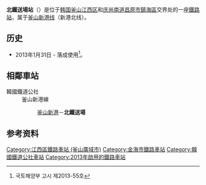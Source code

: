 {{朝鮮半島車站資訊
|公司色 = #0066b3
|文字色 = 
|站名 = 北鐵送場站<br />{{lang|en|Bukcheolsongjang}}
|圖片 =
|pxl = 
|圖片說明 =
|車站編號 = 
|前一站 = [[釜山新港站|釜山新港]]
|前一站距離 = 5.8
|後一站距離 = 
|後一站 = 
|距離 =5.8
|起點站 = [[釜山新港站|釜山新港]]
|所屬路線 = [[釜山新港线|釜山新港线]]（新港北线）
|諺文 = 북철송장역
|朝鮮漢字 = 北鐵送場驛
|文觀部式 = Bukcheolsongjang-yeok
|馬-賴式 =
|副站名 = 
|停站路線數 = 
|所屬公司 = [[韩国铁道公社|韩国铁道公社]]
|所在地 =[[釜山|釜山]][[江西区_(釜山)|江西区]]、[[庆尚南道|庆尚南道]][[昌原市|昌原市]][[镇海区_(昌原市)|鎮海區]]
|車站構造 = 地面車站
|月台配置 = 
|啟用年月日 =2013年1月31日 
|廢站年月日 = 
|上下車人次 =
|統計年度 =
|轉車 = 
|備註 = 
|全寬備註 = 
}}

'''北鐵送場站'''（{{kor|諺=북철송장역|漢=北鐵送場驛|羅=Bukcheolsongjang yeok|f=y}}）是位于[[韩国|韩国]][[釜山|釜山]][[江西区_(釜山)|江西区]]和[[庆尚南道|庆尚南道]][[昌原市|昌原市]][[镇海区_(昌原市)|鎮海區]]交界处的一座[[鐵路站|鐵路站]]，属于[[釜山新港线|釜山新港线]]（新港北线）。

== 历史 ==
*2013年1月31日 - 落成使用<ref>국토해양부 고시 제2013-55호</ref>。

== 相鄰車站 ==
;韓國鐵道公社
:釜山新港線
::[[釜山新港站|釜山新港]]－'''北鐵送場'''

== 参考资料 ==
{{reflist}}

{{铁路车站小作品}}
{{釜山新港线}}

[[Category:江西區鐵路車站_(釜山廣域市)|Category:江西區鐵路車站 (釜山廣域市)]]
[[Category:金海市鐵路車站|Category:金海市鐵路車站]]
[[Category:韓國鐵道公社車站|Category:韓國鐵道公社車站]]
[[Category:2013年啟用的鐵路車站|Category:2013年啟用的鐵路車站]]